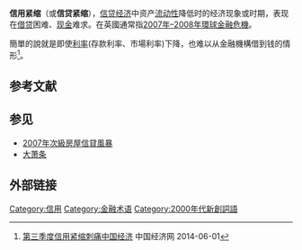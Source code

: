 '''信用紧缩'''（或'''信贷紧缩'''），[[信贷经济|信贷经济]]中资产[[流动性|流动性]]降低时的经济现象或时期，表现在[[借贷|借贷]]困难、[[现金|现金]]难求。在英國通常指[[2007年–2008年環球金融危機|2007年–2008年環球金融危機]]。

簡單的說就是即使[[利率|利率]](存款利率、市場利率)下降，也难以从金融機構借到钱的情形<ref>[http://district.ce.cn/zg/201311/29/t20131129_1829847.shtml 第三季度信用紧缩刺痛中国经济] {{Wayback|url=http://district.ce.cn/zg/201311/29/t20131129_1829847.shtml |date=20190726022346 }} 中国经济网 2014-06-01</ref>。

==参考文献==
<references/>

==参见==
*[[2007年次級房屋信貸風暴|2007年次級房屋信貸風暴]]
*[[大萧条|大萧条]]

==外部链接==

{{Finance-stub}}

[[Category:信用|Category:信用]]
[[Category:金融术语|Category:金融术语]]
[[Category:2000年代新創詞語|Category:2000年代新創詞語]]